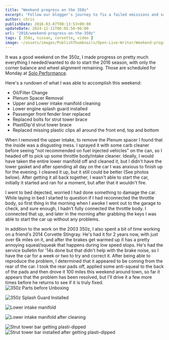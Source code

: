 ---
title: "Weekend progress on the 350z"
excerpt: "Follow our blogger's journey to fix a failed emissions and safety test on his car, from finding leaks to tackling repairs and passing the retest."
author: chris
publishDate: 2016-03-07T00:13:53+00:00
updateDate: 2024-12-11T00:05:50-06:00
url: "2016/weekend-progress-on-the-350z"
tags: [ 350z, nissan, corvette, video ]
image: ~/assets/images/PublishThumbnails/Open-Live-Writer/Weekend-progress-on-the-350z_140A7/2016-03-05_21.33.33_2.jpg
---

<YouTubeEmbed videoId="W_L9OQWg1vE" title="Project350z Weekend progress on the 350z" publishDate="2016-02-29T23:14:25+00:00" description="Weekend progress on the 350z" />

It was a good weekend on the 350z, I made progress on pretty much everything I needed/wanted to do to start the 2016 season, with only the corner balance and wheel alignment remaining. Those are scheduled for Monday at [Solo Performance](https://www.SoloPerformance.com).

Here's a rundown of what I was able to accomplish this weekend:
- Oil/Filter Change
- Plenum Spacer Removal
- Upper and Lower intake manifold cleaning
- Lower engine splash guard installed
- Passenger front fender liner replaced
- Replaced bolts for strut tower brace
- PlastiDip'd strut tower brace
- Replaced missing plastic clips all around the front end, top and bottom

When I removed the upper intake, to remove the Plenum spacer I found that the inside was a disgusting mess. I sprayed it with some carb cleaner before seeing "not recommended on fuel injected vehicles" on the can, so I headed off to pick up some throttle body/intake cleaner. Ideally, I would have taken the entire lower manifold off and cleaned it, but I didn't have the lower gasket and after spending all day on the car I was anxious to finish up for the evening. I cleaned it up, but it still could be better (See photos below). After getting it all back together, I wasn't able to start the car, initially it started and ran for a moment, but after that it wouldn't fire.

I went to bed dejected, worried I had done something to damage the car. While laying in bed I started to question if I had reconnected the throttle body, so first thing in the morning when I awoke I went out to the garage to check, and sure enough, I hadn't fully connected the throttle body. I connected that up, and later in the morning after grabbing the keys I was able to start the car up without any problems.

In addition to the work on the 2003 350z, I also spent a bit of time working on a friend's 2014 Corvette Stingray. He's had it for 2 years now, with just over 6k miles on it, and after the brakes get warmed up it has a pretty annoying squeal/squeak that happens during low speed stops. He's had the service bulletin for '14s done but that didn't help with the brake noise, so I have the car for a week or two to try and correct it. After being able to reproduce the problem, I determined that it appeared to be coming from the rear of the car. I took the rear pads off, applied some anti-squeal to the back of the pads and then drove it 100 miles this weekend around town, so far it appears that the problem has been resolved, but I'll drive it a few more times before he returns to see if it is truly fixed.
<Image 
    src={image1}
    alt="350z Parts before Unboxing" 
    title="350z Parts before Unboxing" 
    width={1024} 
    height={768} 
    class="layout-responsive"
    format="webp"
/>

<Image 
    src={image2} 
    alt="350z Splash Guard Installed" 
    title="350z Splash Guard Installed" 
    width={1024} 
    height={768} 
    class="layout-responsive"
    format="webp"
/>

<Image 
    src={image3} 
    alt="Lower intake manifold" 
    title="Lower intake manifold" 
    width={1024} 
    height={768} 
    class="layout-responsive"
    format="webp"
/>

<Image 
    src={image4} 
    alt="Lower intake manifold after cleaning" 
    title="Lower intake manifold after cleaning" 
    width={1024} 
    height={768} 
    class="layout-responsive"
    format="webp"
/>

<Image 
    src={image5} 
    alt="Strut tower bar getting plasti-dipped" 
    title="Strut tower bar getting plasti-dipped" 
    width={1024} 
    height={768} 
    class="layout-responsive"
    format="webp"
/>
<Image 
    src={image6} 
    alt="Strut tower bar installed after getting plasti-dipped" 
    title="Strut tower bar installed after getting plasti-dipped" 
    width={1024} 
    height={768} 
    class="layout-responsive"
    format="webp"
/>

